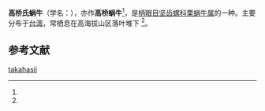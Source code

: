 {{Speciesbox
| name = 高桥氏蜗牛
| image = 
| image_width = 
| genus = Satsumi
| species = takahasii
| authority = (Kuroda, 1941)
| synonyms_ref = <ref name="shell_2029" /><ref name=shelldoc_000133 />
| synonyms =
* ''Coniglobus arisanus takahasii'' (Kuroda, 1941)
}}

'''高桥氏蜗牛'''（学名：{{lang|la|'''''Satsuma takahasii'''''}}），亦作'''高桥蜗牛'''<ref name=shelldoc_000133 />，是[[柄眼目|柄眼目]][[坚齿螺科|坚齿螺科]][[栗蜗牛属|栗蜗牛属]]的一种。主要分布于[[台湾|台湾]]，常栖息在高海拔山区落叶堆下
<ref name="shell_2029" />。

==参考文献==
{{reflist|refs=
<ref name="shell_2029">{{cite web|url=http://shell.sinica.edu.tw/chinese/shellbase_detail.php?science_no=2029|title=国际贝库：高桥氏蜗牛|publisher=台湾贝类资料库|accessdate=2009-08-11}}</ref>
<ref name=shelldoc_000133>{{cite journal
 |url=http://shell.sinica.edu.tw/chinese/documentquery_c.php?No=000133
 |author=貝類訂名組
 |year=1984
 |title=台灣貝類中文名稱訂名 (Establishment of Chinese Name of Shells)
 |journal=[[貝友|貝類學報]] (Bulletin of Malacology) |volume=10 |pages=59-64
 |publisher=[[中華民國貝類學會|中華民國貝類學會]] (The Malacological Society of Taiwan) }}</ref>
}}

[[Category:菱蝸牛屬|takahasii]]
